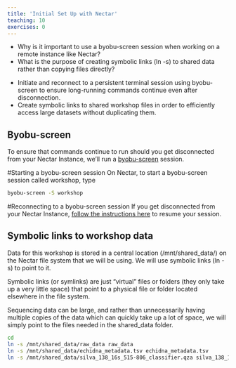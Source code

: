 ```yaml
---
title: 'Initial Set Up with Nectar'
teaching: 10
exercises: 0
---
```


:::::::::::::::::::::::::::::::::::::: questions 

- Why is it important to use a byobu-screen session when working on a remote instance like Nectar?
- What is the purpose of creating symbolic links (ln -s) to shared data rather than copying files directly?

::::::::::::::::::::::::::::::::::::::::::::::::

::::::::::::::::::::::::::::::::::::: objectives

- Initiate and reconnect to a persistent terminal session using byobu-screen to ensure long-running commands continue even after disconnection.
- Create symbolic links to shared workshop files in order to efficiently access large datasets without duplicating them. 

::::::::::::::::::::::::::::::::::::::::::::::::

## Byobu-screen
To ensure that commands continue to run should you get disconnected from your Nectar Instance, we’ll run a [byobu-screen](https://www.melbournebioinformatics.org.au/tutorials/tutorials/workshop_delivery_mode_info/workshops_nectar/#byobu-screen) session.

#Starting a byobu-screen session
On Nectar, to start a byobu-screen session called workshop, type

``` bash
byobu-screen -S workshop
```

#Reconnecting to a byobu-screen session
If you get disconnected from your Nectar Instance, [follow the instructions here](https://www.melbournebioinformatics.org.au/tutorials/tutorials/workshop_delivery_mode_info/workshops_nectar/#reconnecting-to-a-byobu-screen-session) to resume your session.

## Symbolic links to workshop data
Data for this workshop is stored in a central location (/mnt/shared_data/) on the Nectar file system that we will be using. We will use symbolic links (ln -s) to point to it. 

Symbolic links (or symlinks) are just “virtual” files or folders (they only take up a very little space) that point to a physical file or folder located elsewhere in the file system. 

Sequencing data can be large, and rather than unnecessarily having multiple copies of the data which can quickly take up a lot of space, we will simply point to the files needed in the shared_data folder.

``` bash
cd
ln -s /mnt/shared_data/raw_data raw_data
ln -s /mnt/shared_data/echidna_metadata.tsv echidna_metadata.tsv
ln -s /mnt/shared_data/silva_138_16s_515-806_classifier.qza silva_138_16s_515-806_classifier.qza
```

